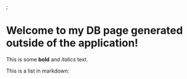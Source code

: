 
<BannerCard />;

# Welcome to my DB page generated outside of the application!

This is some **bold** and _italics_ text.

This is a list in markdown:

<CategoriesProductsList />

